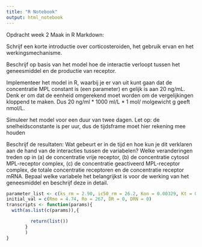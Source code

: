 ```yaml
---
title: "R Notebook"
output: html_notebook
---
```


Opdracht week 2
Maak in R Markdown:

Schrijf een korte introductie over corticosteroiden, het gebruik ervan en het werkingsmechanisme.

Beschrijf op basis van het model hoe de interactie verloopt tussen het geneesmiddel en de productie van receptor.

Implementeer het model in R, waarbij je er van uit kunt gaan dat de concentratie MPL constant is (een parameter) en gelijk is aan 20 ng/mL. Denk er om dat de eenheid omgerekend moet worden om de vergelijkingen kloppend te maken. Dus 20 ng/ml * 1000 ml/L * 1 mol/ molgewicht g geeft nmol/L.

Simuleer het model voor een duur van twee dagen. Let op: de snelheidsconstante is per uur, dus de tijdsframe moet hier rekening mee houden

Beschrijf de resultaten: Wat gebeurt er in de tijd en hoe kun je dit verklaren aan de hand van de interacties tussen de variabelen? Welke veranderingen treden op in (a) de concentratie vrije receptor, (b) de concentratie cytosol MPL-receptor complex, (c) de concentratie geactiveerd MPL-receptor complex, de totale concentratie receptoren en de concentratie receptor mRNA. Bepaal welke variabele het belangrijkst is voor de werking van het geneesmiddel en beschrijf deze in detail.
```r
parameter_list <- c(ks_rm = 2.90, ic50_rm = 26.2, Kon = 0.00329, Kt = 0.63, Kre = 0.57, Rf = 49, Kd_R = 0.0572, Kd_Rm = 0.612, Ks_r = 3.22)
initial_val = c(Rmo = 4.74, Ro = 267, DR = 0, DRN = 0)
transcripts <- function(params){
  with(as.list(c(params)),{

         return(list())
       }
       )
}
```
